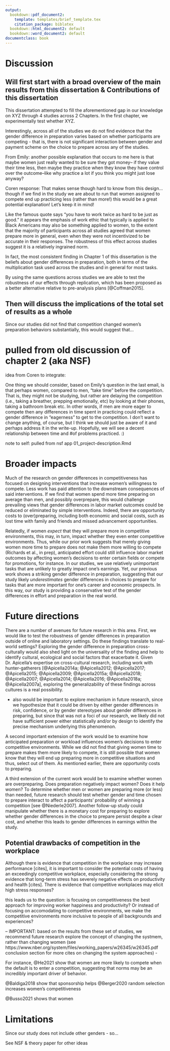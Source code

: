 ```yaml
---
output:
  bookdown::pdf_document2:
    template: templates/brief_template.tex
    citation_package: biblatex
  bookdown::html_document2: default
  bookdown::word_document2: default
documentclass: book
---
```



# Discussion {.unnumbered}

```{=tex}
\adjustmtc
\markboth{Introduction}{}
```

## Will first start with a broad overview of the main results from this dissertation & Contributions of this dissertation
 

This dissertation attempted to fill the aforementioned gap in our knowledge on XYZ through 4 studies across 2 Chapters. In the first chapter, we experimentally test whether XYZ. 


Interestingly, across all of the studies we do not find evidence that the gender difference in preparation varies based on whether participants are competing - that is, there is not significant interaction between gender and payment scheme on the choice to prepare across any of the studies. 


From Emily: another possible explanation that occurs to me here is that maybe women just really wanted to be sure they got money-- if they value their time less, then maybe they practice when they know they have control over the outcome--like why practice a lot if you think you might just lose anyway?

Coren response: That makes sense though hard to know from this design...  though if we find in the study we are about to run that women assigned to compete end up practicing less (rather than more!) this would be a great potential explanation! Let's keep it in mind!


Like the famous quote says "you have to work twice as hard to be just as good." it appears the emphasis of work ethic that typically is applied to Black Americans may also be something applied to women, to the extent that the majority of participants across all studies agreed that women prepare more in general, even when they were not incentivized to be accurate in their responses. The robustness of this effect across studies suggest it is a relatively ingrained norm. 

In fact, the most consistent finding in Chapter 1 of this dissertation is the beliefs about gender differences in preparation, both in terms of the multiplication task used across the studies and in general for most tasks. 



By using the same questions across studies we are able to test the robustness of our effects through replication, which has been proposed as a better alternative relative to pre-analysis plans [@Coffman2015].


## Then will discuss the implications of the total set of results as a whole 


Since our studies did not find that competition changed women's preparation behaviors substantially, this would suggest that... 

# pulled from old discussion of chapter 2 (aka NSF)

idea from Coren to integrate: 

One thing we should consider, based on Emily's question in the last email, is that perhaps women, compared to men, "take time" before the competition. That is, they might not be studying, but rather are delaying the competition (i.e., taking a breather, prepping emotionally, etc) by looking at their phones, taking a bathroom break etc. In other words, if men are more eager to compete then any differences in time spent in practicing could reflect a gender difference in "eagerness" to get to the competition. I don't want to change anything, of course, but I think we should just be aware of it and perhaps address it in the write-up. Hopefully, we will see a decent relationship between time and #of problems practiced. :)

note to self: pulled from nsf app 01_project-description.Rmd


# Broader impacts

Much of the research on gender differences in competitiveness has focused on designing interventions that increase women’s willingness to compete. Less work has paid attention to the downstream consequences of said interventions. If we find that women spend more time preparing on average than men, and possibly overprepare, this would challenge prevailing views that gender differences in labor market outcomes could be reduced or eliminated by simple interventions. Indeed, there are opportunity costs to (over)preparing, including both economic and social costs, such as lost time with family and friends and missed advancement opportunities.

Relatedly, if women *expect* that they will prepare more in competitive environments, this may, in turn, impact whether they even enter competitive environments. Thus, while our prior work suggests that merely giving women more time to prepare does not make them more willing to compete (Richards et al., in prep), anticipated effort could still influence labor market outcomes by affecting women’s decisions to enter certain fields or compete for promotions, for instance. In our studies, we use relatively unimportant tasks that are unlikely to greatly impact one’s earnings. Yet, our previous work shows a striking gender difference in preparation, suggesting that our study likely *underestimates* gender differences in choices to prepare for tasks that are more important for one’s career and economic prospects. In this way, our study is providing a conservative test of the gender differences in effort and preparation in the real world. 



# Future directions

There are a number of avenues for future research in this area. First, we would like to test the robustness of gender differences in preparation outside of online and laboratory settings. Do these findings translate to real-world settings? Exploring the gender difference in preparation cross-culturally would also shed light on the universality of the finding and help to identify cultural, ecological and social factors that exacerbate it. Given Dr. Apicella’s expertise on cross-cultural research, including work with hunter-gatherers [@Apicella2014a; @Apicella2012; @Apicella2017; @Apicella2015; @Apicella2009; @Apicella2015a; @Apicella2018; @Apicella2007; @Apicella2014; @Apicella2016; @Apicella2018a; @Apicella2007a], exploring the generalizability of these findings across cultures is a real possibility.

- also would be important to explore mechanism in future research, since we hypothesize that it could be driven by either gender differences in risk, confidence, or by gender stereotypes about gender differences in preparing, but since that was not a foci of our research, we likely did not have sufficient power either statistically and/or by design to identify the precise mechanism underlying this phenomenon. 


A second important extension of the work would be to examine how anticipated preparation or workload influences women’s decisions to enter competitive environments. While we did not find that giving women time to prepare makes them more likely to compete, it is still possible that women know that they will end up preparing more in competitive situations and thus, select out of them. As mentioned earlier, there are opportunity costs to preparing. 

A third extension of the current work would be to examine whether women are overpreparing. Does preparation negatively impact women? Does it help women? To determine whether men or women are preparing more (or less) than needed, future research should test whether gender and time chosen to prepare interact to affect a participants’ probability of winning a competition [see @Niederle2007]. Another follow-up study could manipulate whether there is a monetary cost for preparing to explore whether gender differences in the choice to prepare persist despite a clear cost, and whether this leads to gender differences in earnings within the study. 



## Potential drawbacks of competition in the workplace


Although there is evidence that competition in the workplace may increase performance [cites], it is important to consider the potential costs of having an exceedingly competitive workplace, especially considering the strong evidence that long-term stress has severely negative effects on productivity and health [cites]. 
There is evidence that competitive workplaces may elicit high stress responses?  


this leads us to the question: is focusing on competitiveness the best approach for improving worker happiness and productivity? Or instead of focusing on accomodating to competitive environments, we make the competitive environments more inclusive to people of all backgrounds and experiences? 




-- IMPORTANT: based on the results from these set of studies, we recommend future research explore the concept of changing the systmem, rather than changing women (see https://www.nber.org/system/files/working_papers/w26345/w26345.pdf conclusion section for more cites on changing the system approaches) - 

For instance, @He2021 show that women are more likely to compete when the default is to enter a competition, suggesting that norms may be an incredibly important driver of behavior. 

@Baldiga2018 show that sponsorship helps
@Berger2020 random selection increases women's competitiveness  

@Busso2021 shows that women 





# Limitations

Since our study does not include other genders - so... 

See NSF & theory paper for other ideas 


